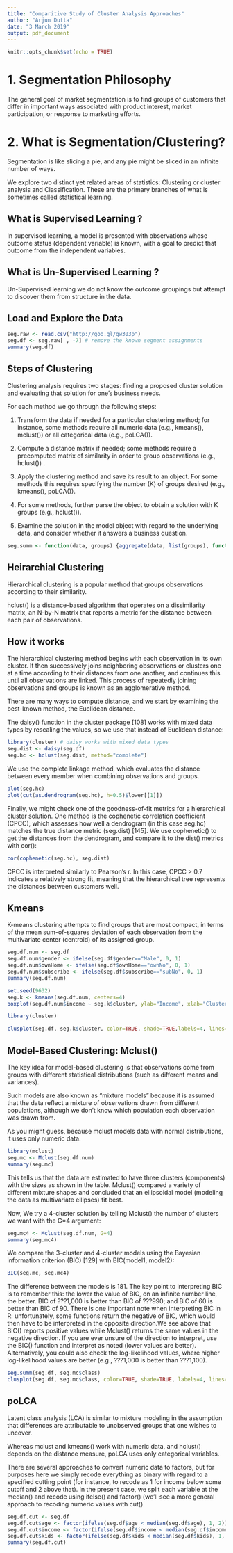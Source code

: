 ---
title: "Comparitive Study of Cluster Analysis Approaches"
author: "Arjun Dutta"
date: "3 March 2019"
output: pdf_document
---

```{r setup, include=FALSE}
knitr::opts_chunk$set(echo = TRUE)
```

# 1. Segmentation Philosophy

The general goal of market segmentation is to find groups of customers that differ in
important ways associated with product interest, market participation, or response
to marketing efforts.

# 2. What is Segmentation/Clustering?

Segmentation is like slicing a pie, and any pie might be sliced in an infinite number of ways.

We explore two distinct yet related areas of statistics:
Clustering or cluster analysis and Classification. 
These are the primary branches of what is sometimes called statistical learning.

## What is Supervised Learning ?

In supervised learning, a model is presented with observations whose outcome
status (dependent variable) is known, with a goal to predict that outcome from
the independent variables.

## What is Un-Supervised Learning ?

Un-Supervised learning we do not know the outcome groupings but attempt to
discover them from structure in the data.


## Load and Explore the Data

```{r cars}

seg.raw <- read.csv("http://goo.gl/qw303p")
seg.df <- seg.raw[ , -7] # remove the known segment assignments
summary(seg.df)

```

## Steps of Clustering 

Clustering analysis requires two stages: finding a proposed cluster solution and evaluating
that solution for one's business needs.

For each method we go through the following steps:

1. Transform the data if needed for a particular clustering method; for instance,
some methods require all numeric data (e.g., kmeans(), mclust()) or all
categorical data (e.g., poLCA()).

2. Compute a distance matrix if needed; some methods require a precomputed
matrix of similarity in order to group observations (e.g., hclust()) .

3. Apply the clustering method and save its result to an object. For some methods
this requires specifying the number (K) of groups desired (e.g., kmeans(),
poLCA()).

4. For some methods, further parse the object to obtain a solution with K groups
(e.g., hclust()).

5. Examine the solution in the model object with regard to the underlying data,
and consider whether it answers a business question.

```{r }
seg.summ <- function(data, groups) {aggregate(data, list(groups), function(x) mean(as.numeric(x)))}
```

## Heirarchial Clustering

Hierarchical clustering is a popular method that groups observations according to
their similarity.

hclust() is a distance-based algorithm that operates on a dissimilarity matrix, an
N-by-N matrix that reports a metric for the distance between each pair of observations.

## How it works

The hierarchical clustering method begins with each observation in its own cluster.
It then successively joins neighboring observations or clusters one at a time according
to their distances from one another, and continues this until all observations
are linked. This process of repeatedly joining observations and groups is known as
an agglomerative method.

There are many ways to compute distance, and we start by examining the
best-known method, the Euclidean distance.

The daisy() function in the cluster
package [108] works with mixed data types by rescaling the values, so we use that
instead of Euclidean distance:

```{r}
library(cluster) # daisy works with mixed data types
seg.dist <- daisy(seg.df)
seg.hc <- hclust(seg.dist, method="complete")

```

We use the complete linkage method, which evaluates the distance between every
member when combining observations and groups.

```{r}
plot(seg.hc)
plot(cut(as.dendrogram(seg.hc), h=0.5)$lower[[1]])
```

Finally, we might check one of the goodness-of-fit metrics for a hierarchical cluster
solution. One method is the cophenetic correlation coefficient (CPCC), which
assesses how well a dendrogram (in this case seg.hc) matches the true distance
metric (seg.dist) [145]. We use cophenetic() to get the distances from the
dendrogram, and compare it to the dist() metrics with cor():

```{r}
cor(cophenetic(seg.hc), seg.dist)
```

CPCC is interpreted similarly to Pearson's r. In this case, CPCC > 0.7 indicates
a relatively strong fit, meaning that the hierarchical tree represents the distances
between customers well.

## Kmeans

K-means clustering attempts to find groups that are most compact, in terms of the
mean sum-of-squares deviation of each observation from the multivariate center
(centroid) of its assigned group.

```{r}
seg.df.num <- seg.df
seg.df.num$gender <- ifelse(seg.df$gender=="Male", 0, 1)
seg.df.num$ownHome <- ifelse(seg.df$ownHome=="ownNo", 0, 1)
seg.df.num$subscribe <- ifelse(seg.df$subscribe=="subNo", 0, 1)
summary(seg.df.num)
```

```{r}
set.seed(9632)
seg.k <- kmeans(seg.df.num, centers=4)
boxplot(seg.df.num$income ~ seg.k$cluster, ylab="Income", xlab="Cluster")

```

```{r}
library(cluster)

clusplot(seg.df, seg.k$cluster, color=TRUE, shade=TRUE,labels=4, lines=0, main="K-means cluster plot")
```

## Model-Based Clustering: Mclust()

The key idea for model-based clustering is that observations come from groups
with different statistical distributions (such as different means and variances).

Such models are also known as "mixture models" because it is assumed that the
data reflect a mixture of observations drawn from different populations, although we
don't know which population each observation was drawn from.

As you might guess, because mclust models data with normal distributions, it uses
only numeric data.

```{r}
library(mclust)
seg.mc <- Mclust(seg.df.num)
summary(seg.mc)
```

This tells us that the data are estimated to have three clusters (components) with
the sizes as shown in the table. Mclust() compared a variety of different mixture
shapes and concluded that an ellipsoidal model (modeling the data as multivariate
ellipses) fit best.

Now, We try a 4-cluster solution by telling Mclust() the number of clusters we want with
the G=4 argument:

```{r}
seg.mc4 <- Mclust(seg.df.num, G=4)
summary(seg.mc4)
```

We compare the 3-cluster and 4-cluster models using the Bayesian information criterion
(BIC) [129] with BIC(model1, model2):

```{r}
BIC(seg.mc, seg.mc4)
```

The difference between the models is 181. The key point to interpreting BIC is to
remember this: the lower the value of BIC, on an infinite number line, the better. BIC
of ???1,000 is better than BIC of ???990; and BIC of 60 is better than BIC of 90.
There is one important note when interpreting BIC in R: unfortunately, some functions
return the negative of BIC, which would then have to be interpreted in the opposite
direction.We see above that BIC() reports positive values while Mclust()
returns the same values in the negative direction. If you are ever unsure of the direction
to interpret, use the BIC() function and interpret as noted (lower values are
better). Alternatively, you could also check the log-likelihood values, where higher
log-likelihood values are better (e.g., ???1,000 is better than ???1,100).

```{r}
seg.summ(seg.df, seg.mc$class)
clusplot(seg.df, seg.mc$class, color=TRUE, shade=TRUE, labels=4, lines=0, main="Model-based cluster plot")
```

## poLCA

Latent class analysis (LCA) is similar to mixture modeling in the assumption that
differences are attributable to unobserved groups that one wishes to uncover.

Whereas mclust and kmeans() work with numeric data, and hclust() depends
on the distance measure, poLCA uses only categorical variables.

There are several approaches to convert numeric data to factors, but for purposes
here we simply recode everything as binary with regard to a specified cutting point
(for instance, to recode as 1 for income below some cutoff and 2 above that). In the
present case, we split each variable at the median() and recode using ifelse()
and factor() (we'll see a more general approach to recoding numeric values with
cut()

```{r}
seg.df.cut <- seg.df
seg.df.cut$age <- factor(ifelse(seg.df$age < median(seg.df$age), 1, 2))
seg.df.cut$income <- factor(ifelse(seg.df$income < median(seg.df$income),1, 2))
seg.df.cut$kids <- factor(ifelse(seg.df$kids < median(seg.df$kids), 1, 2))
summary(seg.df.cut)
```